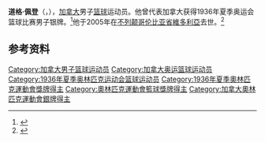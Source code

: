 {{NoteTA|G1=Sports}}
'''道格·佩登'''（{{lang-en|Doug Peden}}，{{bd|1916年|4月18日|2005年|4月11日}}），[[加拿大|加拿大]]男子[[篮球|篮球]]运动员。他曾代表加拿大获得1936年夏季奥运会篮球比赛男子银牌。<ref>{{Cite web|title=Douglas PEDEN|url=https://www.olympic.org/douglas-peden|accessdate=2021-04-14|work=International Olympic Committee}}</ref>他于2005年在[[不列颠哥伦比亚省|不列颠哥伦比亚省]][[維多利亞_(不列顛哥倫比亞)|維多利亞]]去世。<ref>{{cite web|url=https://www.olympedia.org/athletes/6831|title=Doug Peden|work=Olympedia|accessdate=2021-04-15}}</ref>

== 参考资料 ==
{{reflist}}

{{1936年夏季奥运会加拿大男子篮球阵容}}

{{Authority control}}
{{DEFAULTSORT:Peden, Doug}}
[[Category:加拿大男子篮球运动员|Category:加拿大男子篮球运动员]]
[[Category:加拿大奥运篮球运动员|Category:加拿大奥运篮球运动员]]
[[Category:1936年夏季奥林匹克运动会篮球运动员|Category:1936年夏季奥林匹克运动会篮球运动员]]
[[Category:1936年夏季奧林匹克運動會獎牌得主|Category:1936年夏季奧林匹克運動會獎牌得主]]
[[Category:奧林匹克運動會籃球獎牌得主|Category:奧林匹克運動會籃球獎牌得主]]
[[Category:加拿大奧林匹克運動會銀牌得主|Category:加拿大奧林匹克運動會銀牌得主]]